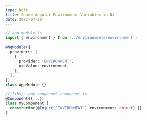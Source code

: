 ```yaml
---
type: Note
title: Share Angular Environment Variables in Nx
date: 2022-07-20
---
```


```typescript
// app.module.ts
import { environment } from '../environments/environment';

@NgModule({
  providers: [
    {
      provider: 'ENVIRONMENT',
      useValue: environment,
    },
  ],
})
class AppModule {}
```

```typescript
// libs/../my-component.component.ts
@Component({...})
class MyComponent {
  constructor(@Inject('ENVIRONMENT') environment: object) {}
}
```
